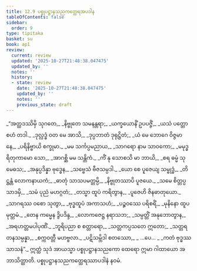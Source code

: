 ```yaml
---
title: 12.9 ပစ္စုပဋ္ဌာနသညကတ္ထေရအပဒါန
tableOfContents: false
sidebar:
  order: 9
type: tipitaka
basket: su
book: ap1
review:
  current: review
  updated: '2025-10-27T21:48:38.047475'
  updated_by: ''
  notes: ''
  history:
  - state: review
    date: '2025-10-27T21:48:38.047475'
    updated_by: ''
    notes: ''
    previous_state: draft
---
```



<ReviewStatus review={frontmatter.review} showDetails={true} />

<HypothesisAnnotation frontmatter={frontmatter} />

<DynamicBreadcrumb />

<Division number="72" book="ap1" e="ch" v="20" p="167">

<Paragraph number="2028" type="verses" book="ap1">
_“အတ္ထဒဿိမှိ သုဂတေ,_  
_နိဗ္ဗုတေ သမနန္တရာ;_  
_ယက္ခယောနိံ ဥပပဇ္ဇိံ,_  
_ယသံ ပတ္တော စဟံ တဒါ._  

</Paragraph>

</Division>
<Division number="73" book="ap1" e="ch" v="20" p="168">

<Paragraph number="2029" type="verses" book="ap1">
_ဒုလ္လဒ္ဓံ ဝတ မေ အာသိ,_  
_ဒုပ္ပဘာတံ ဒုရုဋ္ဌိတံ;_  
_ယံ မေ ဘောဂေ ဝိဇ္ဇမာနေ,_  
_ပရိနိဗ္ဗာယိ စက္ခုမာ._  

</Paragraph>

</Division>
<Division number="74" book="ap1" e="ch" v="20" p="168">

<Paragraph number="2030" type="verses" book="ap1">
_မမ သင်္ကပ္ပမညာယ,_  
_သာဂရော နာမ သာဝကော;_  
_မမုဒ္ဓရိတုကာမော သော,_  
_အာဂစ္ဆိ မမ သန္တိကံ._  

</Paragraph>

</Division>
<Division number="75" book="ap1" e="ch" v="20" p="168">

<Paragraph number="2031" type="verses" book="ap1">
_ကိံ နု သောစသိ မာ ဘာယိ,_  
_စရ ဓမ္မံ သုမေဓသ;_  
_အနုပ္ပဒိန္နာ ဗုဒ္ဓေန,_  
_သဗ္ဗေသံ ဗီဇသမ္ပဒါ._  

</Paragraph>

</Division>
<Division number="76" book="ap1" e="ch" v="20" p="168">

<Paragraph number="2032" type="verses" book="ap1">
_ယော စေ ပူဇေယျ သမ္ဗုဒ္ဓံ,_  
_တိဋ္ဌန္တံ လောကနာယကံ;_  
_ဓာတုံ သာသပမတ္တမ္ပိ,_  
_နိဗ္ဗုတဿာပိ ပူဇယေ._  

</Paragraph>

</Division>
<Division number="77" book="ap1" e="ch" v="20" p="168">

<Paragraph number="2033" type="verses" book="ap1">
_သမေ စိတ္တပ္ပသာဒမှိ,_  
_သမံ ပုညံ မဟဂ္ဂတံ;_  
_တသ္မာ ထူပံ ကရိတွာန,_  
_ပူဇေဟိ ဇိနဓာတုယော._  

</Paragraph>

</Division>
<Division number="78" book="ap1" e="ch" v="20" p="168">

<Paragraph number="2034" type="verses" book="ap1">
_သာဂရဿ ဝစော သုတွာ,_  
_ဗုဒ္ဓထူပံ အကာသဟံ;_  
_ပဉ္စဝဿေ ပရိစရိံ,_  
_မုနိနော ထူပမုတ္တမံ._  

</Paragraph>

</Division>
<Division number="79" book="ap1" e="ch" v="20" p="168">

<Paragraph number="2035" type="verses" book="ap1">
_တေန ကမ္မေန ဒွိပဒိန္ဒ,_  
_လောကဇေဋ္ဌ နရာသဘ;_  
_သမ္ပတ္တိံ အနုဘောတွာန,_  
_အရဟတ္တမပါပုဏိံ._  

</Paragraph>

</Division>
<Division number="80" book="ap1" e="ch" v="20" p="168">

<Paragraph number="2036" type="verses" book="ap1">
_ဘူရိပညာ စ စတ္တာရော,_  
_သတ္တကပ္ပသတေ ဣတော;_  
_သတ္တရတနသမ္ပန္နာ,_  
_စက္ကဝတ္တီ မဟဗ္ဗလာ._  

</Paragraph>

</Division>
<Division number="81" book="ap1" e="ch" v="20" p="168">

<Paragraph number="2037" type="verses" book="ap1">
_ပဋိသမ္ဘိဒါ စတဿော,_  
_ …ပေ… _  
_ကတံ ဗုဒ္ဓဿ သာသနံ”._  

</Paragraph>

<Paragraph number="2038" book="ap1">
ဣတ္ထံ သုဒံ အာယသ္မာ ပစ္စုပဋ္ဌာနသညကော ထေရော ဣမာ ဂါထာယော အဘာသိတ္ထာတိ.

</Paragraph>
</Division>

<Paragraph number="2039" type="center" book="ap1">
ပစ္စုပဋ္ဌာနသညကတ္ထေရဿာပဒါနံ နဝမံ.
</Paragraph>